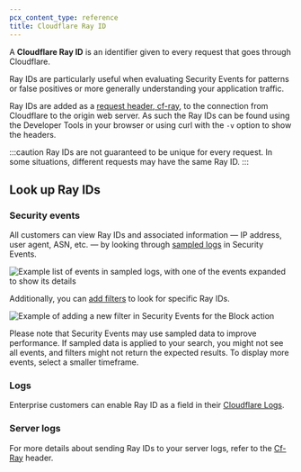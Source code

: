 ```yaml
---
pcx_content_type: reference
title: Cloudflare Ray ID
---
```


A **Cloudflare Ray ID** is an identifier given to every request that goes through Cloudflare.

Ray IDs are particularly useful when evaluating Security Events for patterns or false positives or more generally understanding your application traffic.

Ray IDs are added as a [request header, cf-ray](/fundamentals/reference/http-headers/#cf-ray), to the connection from Cloudflare to the origin web server.
As such the Ray IDs can be found using the Developer Tools in your browser or using curl with the `-v` option to show the headers.


:::caution
Ray IDs are not guaranteed to be unique for every request. In some situations, different requests may have the same Ray ID.
:::

## Look up Ray IDs

### Security events

All customers can view Ray IDs and associated information — IP address, user agent, ASN, etc. — by looking through [sampled logs](/waf/analytics/security-events/#sampled-logs) in Security Events.

![Example list of events in sampled logs, with one of the events expanded to show its details](~/assets/images/waf/events-sampled-logs.png)

Additionally, you can [add filters](/waf/analytics/security-events/#adjust-displayed-data) to look for specific Ray IDs.

![Example of adding a new filter in Security Events for the Block action](~/assets/images/waf/events-add-filter.png)

Please note that Security Events may use sampled data to improve performance. If sampled data is applied to your search, you might not see all events, and filters might not return the expected results. To display more events, select a smaller timeframe.

### Logs

Enterprise customers can enable Ray ID as a field in their [Cloudflare Logs](/logs/).

### Server logs

For more details about sending Ray IDs to your server logs, refer to the [Cf-Ray](/fundamentals/reference/http-headers/#cf-ray) header.
